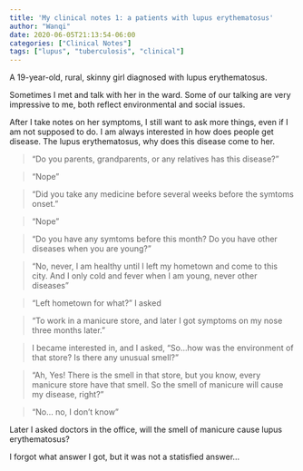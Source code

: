 ```yaml
---
title: 'My clinical notes 1: a patients with lupus erythematosus'
author: "Wanqi"
date: 2020-06-05T21:13:54-06:00
categories: ["Clinical Notes"]
tags: ["lupus", "tuberculosis", "clinical"]
---
```


A 19-year-old, rural, skinny girl diagnosed with lupus erythematosus. 

Sometimes I met and talk with her in the ward. Some of our talking are very impressive to me, both reflect environmental and social issues.

After I take notes on her symptoms, I still want to ask more things, even if I am not supposed to do. I am always interested in how does people get disease. The lupus erythematosus, why does this disease come to her.


>"Do you parents, grandparents, or any relatives has this disease?"

>"Nope"

>"Did you take any medicine before several weeks before the symtoms onset."

>"Nope"

>"Do you have any symtoms before this month? Do you have other diseases when you are young?"

>"No, never, I am healthy until I left my hometown and come to this city. And I only cold and fever when I am young, never other diseases"

>"Left hometown for what?" I asked

>"To work in a manicure store, and later I got symptoms on my nose three months later."

>I became interested in, and I asked, "So...how was the environment of that store? Is there any unusual smell?"

>"Ah, Yes! There is the smell in that store, but you know, every manicure store have that smell. So the smell of manicure will cause my disease, right?"

>"No... no, I don't know"

Later I asked doctors in the office, will the smell of manicure cause lupus erythematosus? 

I forgot what answer I got, but it was not a statisfied answer...



